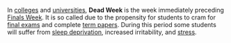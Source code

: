 
In [[college]]s and [[university|universities]], '''Dead Week''' is the week immediately preceding [[Finals Week]]. It is so called due to the propensity for students to cram for [[final exams]] and complete [[term paper]]s. During this period some students will suffer from [[sleep deprivation]], increased irritability, and [[stress]].

{{edu-stub}}